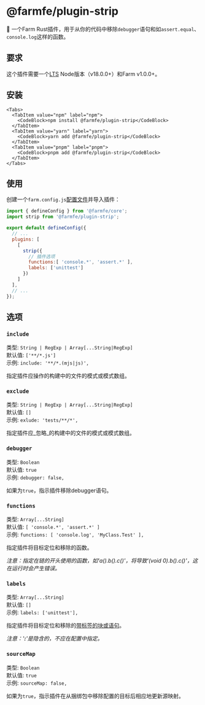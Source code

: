 
# @farmfe/plugin-strip

🍣 一个Farm Rust插件，用于从你的代码中移除`debugger`语句和如`assert.equal`、`console.log`这样的函数。

## 要求

这个插件需要一个[LTS](https://github.com/nodejs/Release) Node版本（v18.0.0+）和Farm v1.0.0+。

## 安装

```plaintext
<Tabs>
  <TabItem value="npm" label="npm">
    <CodeBlock>npm install @farmfe/plugin-strip</CodeBlock>
  </TabItem>
  <TabItem value="yarn" label="yarn">
    <CodeBlock>yarn add @farmfe/plugin-strip</CodeBlock>
  </TabItem>
  <TabItem value="pnpm" label="pnpm">
    <CodeBlock>pnpm add @farmfe/plugin-strip</CodeBlock>
  </TabItem>
</Tabs>
```

## 使用

创建一个`farm.config.js`[配置文件](https://www.farmfe.org/docs/config/configuring-farm)并导入插件：

```js
import { defineConfig } from '@farmfe/core';
import strip from '@farmfe/plugin-strip';

export default defineConfig({
  // ...
  plugins: [
    [
      strip({
        // 插件选项
        functions:[ 'console.*', 'assert.*' ],
        labels: ['unittest']
      })
    ]
  ],
  // ...
});
```

## 选项

### `include`

类型: `String | RegExp | Array[...String|RegExp]`<br/>
默认值: `['**/*.js']`<br/>
示例: `include: '**/*.(mjs|js)',`<br/>

指定插件应操作的构建中的文件的模式或模式数组。

### `exclude`

类型: `String | RegExp | Array[...String|RegExp]`<br/>
默认值: `[]`<br/>
示例: `exlude: 'tests/**/*',`<br/>

指定插件应_忽略_的构建中的文件的模式或模式数组。

### `debugger`

类型: `Boolean`<br/>
默认值: `true`<br/>
示例: `debugger: false,`<br/>

如果为`true`，指示插件移除debugger语句。

### `functions`

类型: `Array[...String]`<br/>
默认值: `[ 'console.*', 'assert.*' ]`<br/>
示例: `functions: [ 'console.log', 'MyClass.Test' ],`<br/>

指定插件将目标定位和移除的函数。

_注意：指定在链的开头使用的函数，如'a().b().c()'，将导致'(void 0).b().c()'，这在运行时会产生错误。_

### `labels`

类型: `Array[...String]`<br/>
默认值: `[]`<br/>
示例: `labels: ['unittest'],`<br/>

指定插件将目标定位和移除的[带标签的块或语句](https://developer.mozilla.org/en-US/docs/Web/JavaScript/Reference/Statements/label)。

_注意：'**:**'是隐含的，不应在配置中指定。_

### `sourceMap`

类型: `Boolean`<br/>
默认值: `true`<br/>
示例: `sourceMap: false,`<br/>

如果为`true`，指示插件在从捆绑包中移除配置的目标后相应地更新源映射。
